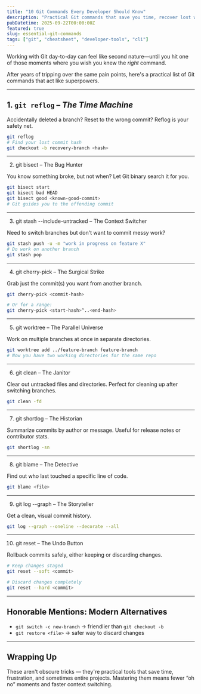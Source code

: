 ```yaml
---
title: "10 Git Commands Every Developer Should Know"
description: "Practical Git commands that save you time, recover lost work, and help you debug faster. Think of this as your essential Git cheatsheet."
pubDatetime: 2025-09-22T00:00:00Z
featured: true
slug: essential-git-commands
tags: ["git", "cheatsheet", "developer-tools", "cli"]
---
```


Working with Git day-to-day can feel like second nature—until you hit one of those moments where you wish you knew the *right* command.

After years of tripping over the same pain points, here's a practical list of Git commands that act like superpowers.

---

## 1. `git reflog` – *The Time Machine*
Accidentally deleted a branch? Reset to the wrong commit?
Reflog is your safety net.

```bash
git reflog
# Find your lost commit hash
git checkout -b recovery-branch <hash>
```

---

2. git bisect – The Bug Hunter

You know something broke, but not when? Let Git binary search it for you.

```bash
git bisect start
git bisect bad HEAD
git bisect good <known-good-commit>
# Git guides you to the offending commit
```

---

3. git stash --include-untracked – The Context Switcher

Need to switch branches but don't want to commit messy work?

```bash
git stash push -u -m "work in progress on feature X"
# Do work on another branch
git stash pop
```

---

4. git cherry-pick – The Surgical Strike

Grab just the commit(s) you want from another branch.

```bash
git cherry-pick <commit-hash>

# Or for a range:
git cherry-pick <start-hash>^..<end-hash>
```

---

5. git worktree – The Parallel Universe

Work on multiple branches at once in separate directories.

```bash
git worktree add ../feature-branch feature-branch
# Now you have two working directories for the same repo
```

---

6. git clean – The Janitor

Clear out untracked files and directories.
Perfect for cleaning up after switching branches.

```bash
git clean -fd
```

---

7. git shortlog – The Historian

Summarize commits by author or message.
Useful for release notes or contributor stats.

```bash
git shortlog -sn
```

---

8. git blame – The Detective

Find out who last touched a specific line of code.

```bash
git blame <file>
```

---

9. git log --graph – The Storyteller

Get a clean, visual commit history.

```bash
git log --graph --oneline --decorate --all
```

---

10. git reset – The Undo Button

Rollback commits safely, either keeping or discarding changes.

```bash
# Keep changes staged
git reset --soft <commit>

# Discard changes completely
git reset --hard <commit>
```

---

## Honorable Mentions: Modern Alternatives

- `git switch -c new-branch` → friendlier than `git checkout -b`
- `git restore <file>` → safer way to discard changes

---

## Wrapping Up

These aren't obscure tricks — they're practical tools that save time, frustration, and sometimes entire projects.
Mastering them means fewer “oh no” moments and faster context switching.
